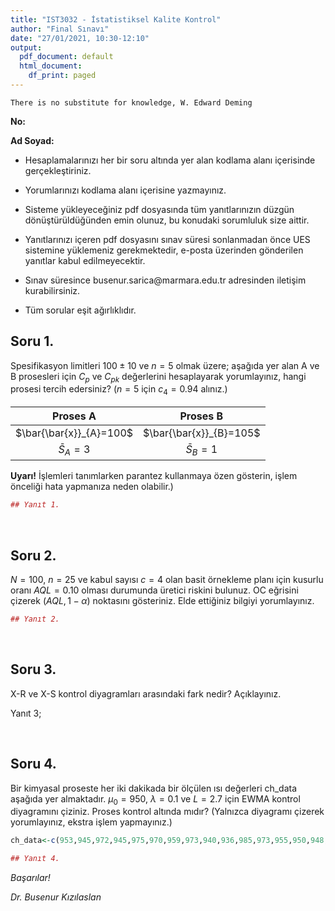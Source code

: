 ```yaml
---
title: "IST3032 - İstatistiksel Kalite Kontrol"
author: "Final Sınavı"
date: "27/01/2021, 10:30-12:10"
output:
  pdf_document: default
  html_document:
    df_print: paged
---
```

```
There is no substitute for knowledge, W. Edward Deming
```

**No:**

**Ad Soyad:**

- Hesaplamalarınızı her bir soru altında yer alan kodlama alanı içerisinde gerçekleştiriniz. 

- Yorumlarınızı kodlama alanı içerisine yazmayınız. 

- Sisteme yükleyeceğiniz pdf dosyasında tüm yanıtlarınızın düzgün dönüştürüldüğünden emin olunuz, bu konudaki sorumluluk size aittir.

- Yanıtlarınızı içeren pdf dosyasını sınav süresi sonlanmadan önce UES sistemine yüklemeniz gerekmektedir, e-posta üzerinden gönderilen yanıtlar kabul edilmeyecektir.

- Sınav süresince busenur.sarica@marmara.edu.tr adresinden iletişim kurabilirsiniz.

- Tüm sorular eşit ağırlıklıdır.



## Soru 1.

Spesifikasyon limitleri $100\pm10$ ve $n=5$ olmak üzere; aşağıda yer alan A ve B prosesleri için $C_{p}$ ve $C_{pk}$ değerlerini hesaplayarak yorumlayınız, hangi prosesi tercih edersiniz? ($n=5$ için $c_{4}=0.94$ alınız.)


| Proses A|Proses B|
|:-------:|:------:|
|$\bar{\bar{x}}_{A}=100$|$\bar{\bar{x}}_{B}=105$
|$\bar{S}_{A}=3$|$\bar{S}_{B}=1$

**Uyarı!** İşlemleri tanımlarken parantez kullanmaya özen gösterin, işlem önceliği hata yapmanıza neden olabilir.)

```r
## Yanıt 1.

```


<br>

## Soru 2.

$N=100$, $n=25$ ve kabul sayısı $c=4$ olan basit örnekleme planı için kusurlu oranı $AQL=0.10$ olması durumunda üretici riskini bulunuz. OC eğrisini çizerek ($AQL,1-\alpha$) noktasını gösteriniz. Elde ettiğiniz bilgiyi yorumlayınız. 

```r
## Yanıt 2.

```


<br>

## Soru 3. 

X-R ve X-S kontrol diyagramları arasındaki fark nedir? Açıklayınız.

Yanıt 3; 

<br>


## Soru 4. 

Bir kimyasal proseste her iki dakikada bir ölçülen ısı değerleri ch_data aşağıda yer almaktadır. $\mu_{0}=950$, $\lambda=0.1$ ve $L=2.7$ için EWMA kontrol diyagramını çiziniz. Proses kontrol altında mıdır? (Yalnızca diyagramı çizerek yorumlayınız, ekstra işlem yapmayınız.)

```r
ch_data<-c(953,945,972,945,975,970,959,973,940,936,985,973,955,950,948,957,940,933,965,973,949,941,966,966,934,937,946,952,935,941,937,946,954,935,941,933,960,968,959,956,959,939,948,958,963,973,949,942,965,962,948,937,955,927,940,962,963,943,950,938,958,955,947,941,938,945,963,967,969,981,952,931,928,937,950,970,933,960,934,927)

```


```r
## Yanıt 4.

```


\center

_Başarılar!_

_Dr. Busenur Kızılaslan_

\center
